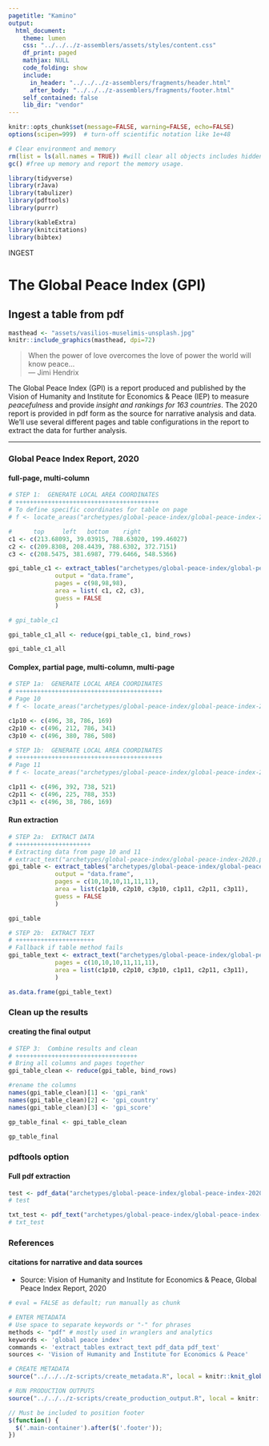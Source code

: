 ```yaml
---
pagetitle: "Kamino"
output: 
  html_document:
    theme: lumen
    css: "../../../z-assemblers/assets/styles/content.css"
    df_print: paged
    mathjax: NULL
    code_folding: show
    include:
      in_header: "../../../z-assemblers/fragments/header.html"
      after_body: "../../../z-assemblers/fragments/footer.html"
    self_contained: false
    lib_dir: "vendor"
---
```


```r

knitr::opts_chunk$set(message=FALSE, warning=FALSE, echo=FALSE)
options(scipen=999)  # turn-off scientific notation like 1e+48

# Clear environment and memory
rm(list = ls(all.names = TRUE)) #will clear all objects includes hidden objects.
gc() #free up memory and report the memory usage.

library(tidyverse)
library(rJava)
library(tabulizer)
library(pdftools)
library(purrr)

library(kableExtra)
library(knitcitations)
library(bibtex)

```


<div class="activity">
INGEST  
</div>

# The Global Peace Index (GPI)
## Ingest a table from pdf

```r

masthead <- "assets/vasilios-muselimis-unsplash.jpg"
knitr::include_graphics(masthead, dpi=72)

```

> When the power of love overcomes the love of power the world will know peace...\
--- Jimi Hendrix\

The Global Peace Index (GPI) is a report produced and published by the Vision of Humanity and Institute for Economics & Peace (IEP) to measure _peacefulness_ and provide _insight and rankings for 163 countries_.  The 2020 report is provided in pdf form as the source for narrative analysis and data.  We'll use several different pages and table configurations in the report to extract the data for further analysis.

***

### Global Peace Index Report, 2020
#### full-page, multi-column

```r

# STEP 1:  GENERATE LOCAL AREA COORDINATES
# ++++++++++++++++++++++++++++++++++++++++
# To define specific coordinates for table on page
# f <- locate_areas("archetypes/global-peace-index/global-peace-index-2020.pdf", pages = 98)

#      top     left   bottom    right
c1 <- c(213.68093, 39.03915, 788.63020, 199.46027)
c2 <- c(209.8308, 208.4439, 788.6302, 372.7151)
c3 <- c(208.5475, 381.6987, 779.6466, 548.5366)

```


```r

gpi_table_c1 <- extract_tables("archetypes/global-peace-index/global-peace-index-2020.pdf",
             output = "data.frame",
             pages = c(98,98,98), 
             area = list( c1, c2, c3),
             guess = FALSE
             )

# gpi_table_c1

gpi_table_c1_all <- reduce(gpi_table_c1, bind_rows)

gpi_table_c1_all

```


#### Complex, partial page, multi-column, multi-page

```r

# STEP 1a:  GENERATE LOCAL AREA COORDINATES
# +++++++++++++++++++++++++++++++++++++++++
# Page 10
# f <- locate_areas("archetypes/global-peace-index/global-peace-index-2020.pdf", pages = 10)

c1p10 <- c(496, 38, 786, 169)
c2p10 <- c(496, 212, 786, 341)
c3p10 <- c(496, 380, 786, 508)

# STEP 1b:  GENERATE LOCAL AREA COORDINATES
# +++++++++++++++++++++++++++++++++++++++++
# Page 11
# f <- locate_areas("archetypes/global-peace-index/global-peace-index-2020.pdf", pages = 11)

c1p11 <- c(496, 392, 738, 521)
c2p11 <- c(496, 225, 788, 353)
c3p11 <- c(496, 38, 786, 169)

```


#### Run extraction


```r

# STEP 2a:  EXTRACT DATA
# +++++++++++++++++++++
# Extracting data from page 10 and 11
# extract_text("archetypes/global-peace-index/global-peace-index-2020.pdf")
gpi_table <- extract_tables("archetypes/global-peace-index/global-peace-index-2020.pdf",
             output = "data.frame",
             pages = c(10,10,10,11,11,11), 
             area = list(c1p10, c2p10, c3p10, c1p11, c2p11, c3p11),
             guess = FALSE
             )

gpi_table

# STEP 2b:  EXTRACT TEXT
# ++++++++++++++++++++++
# Fallback if table method fails
gpi_table_text <- extract_text("archetypes/global-peace-index/global-peace-index-2020.pdf",
             pages = c(10,10,10,11,11,11), 
             area = list(c1p10, c2p10, c3p10, c1p11, c2p11, c3p11),
             )

as.data.frame(gpi_table_text)


```


### Clean up the results
#### creating the final output


```r

# STEP 3:  Combine results and clean
# ++++++++++++++++++++++++++++++++++
# Bring all columns and pages together
gpi_table_clean <- reduce(gpi_table, bind_rows)

#rename the columns
names(gpi_table_clean)[1] <- 'gpi_rank'
names(gpi_table_clean)[2] <- 'gpi_country'
names(gpi_table_clean)[3] <- 'gpi_score'

gp_table_final <- gpi_table_clean

gp_table_final

```


### pdftools option
#### Full pdf extraction

```r

test <- pdf_data("archetypes/global-peace-index/global-peace-index-2020.pdf")
# test

txt_test <- pdf_text("archetypes/global-peace-index/global-peace-index-2020.pdf")
# txt_test

```


### References
#### citations for narrative and data sources


* Source: Vision of Humanity and Institute for Economics & Peace, Global Peace Index Report, 2020


```r

# eval = FALSE as default; run manually as chunk

# ENTER METADATA
# Use space to separate keywords or "-" for phrases
methods <- "pdf" # mostly used in wranglers and analytics
keywords <- 'global peace index'
commands <- 'extract_tables extract_text pdf_data pdf_text'
sources <- 'Vision of Humanity and Institute for Economics & Peace'

# CREATE METADATA
source("../../../z-scripts/create_metadata.R", local = knitr::knit_global())

# RUN PRODUCTION OUTPUTS
source("../../../z-scripts/create_production_output.R", local = knitr::knit_global())


```



```js

// Must be included to position footer
$(function() {
  $('.main-container').after($('.footer'));
})

```

